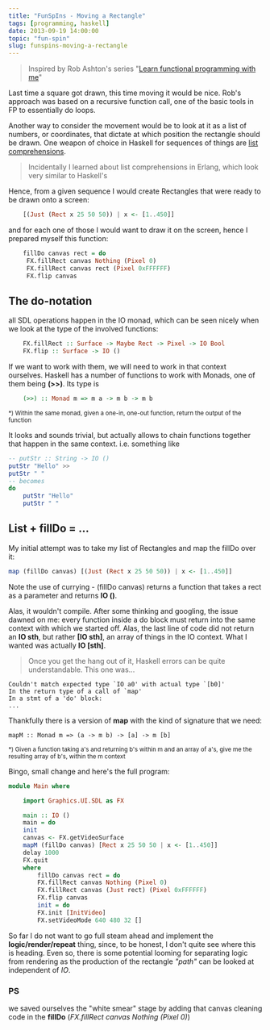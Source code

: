 ```yaml
---
title: "FunSpIns - Moving a Rectangle"
tags: [programming, haskell]
date: 2013-09-19 14:00:00
topic: "fun-spin"
slug: funspins-moving-a-rectangle
---
```


<TopicToc topicId="fun-spin" active="FunSpIns - Moving a Rectangle" />

> Inspired by Rob Ashton's series "[Learn functional programming with me][1]"

Last time a square got drawn, this time moving it would be nice. Rob's approach was based on a recursive function call,
one of the basic tools in FP to essentially do loops.

Another way to consider the movement would be to look at it as a list of numbers, or coordinates, that dictate at which position
the rectangle should be drawn. One weapon of choice in Haskell for sequences of things are [list comprehensions][2].

> Incidentally I learned about list comprehensions in Erlang, which look very similar to Haskell's 

Hence, from a given sequence I would create Rectangles that were ready to be drawn onto a screen:

```haskell
    [(Just (Rect x 25 50 50)) | x <- [1..450]]
```

and for each one of those I would want to draw it on the screen, hence I prepared myself this function:

```haskell
	fillDo canvas rect = do 
	 FX.fillRect canvas Nothing (Pixel 0)
	 FX.fillRect canvas rect (Pixel 0xFFFFFF)
	 FX.flip canvas
```

## The do-notation

all SDL operations happen in the IO monad, which can be seen nicely when we look at the type of the involved functions:

```haskell
    FX.fillRect :: Surface -> Maybe Rect -> Pixel -> IO Bool
    FX.flip :: Surface -> IO ()
```

If we want to work with them, we will need to work in that context ourselves. Haskell has a number of functions to work with Monads, one of them being **(>>)**. Its type is

```haskell
    (>>) :: Monad m => m a -> m b -> m b
```

<sup>*) Within the same monad, given a one-in, one-out function, return the output of the function</sup> 

It looks and sounds trivial, but actually allows to chain functions together that happen in the same context. i.e. something like

```haskell
-- putStr :: String -> IO ()
putStr "Hello" >> 
putStr " "
-- becomes
do
	putStr "Hello"
	putStr " "
```

## List + fillDo = ...

My initial attempt was to take my list of Rectangles and map the fillDo over it:

```haskell
map (fillDo canvas) [(Just (Rect x 25 50 50)) | x <- [1..450]]
```
Note the use of currying - (fillDo canvas) returns a function that takes a rect as a parameter and returns **IO ()**.

Alas, it wouldn't compile. After some thinking and googling, the issue dawned on me: every function inside a do block
must return into the same context with which we started off. Alas, the last line of code did not return an **IO sth**, but
rather **[IO sth]**, an array of things in the IO context. What I wanted was actually **IO [sth]**.

> Once you get the hang out of it, Haskell errors can be quite understandable. This one was...

```cli
Couldn't match expected type `IO a0' with actual type `[b0]'
In the return type of a call of `map'
In a stmt of a 'do' block:
... 
 ```

Thankfully there is a version of **map** with the kind of signature that we need:

	mapM :: Monad m => (a -> m b) -> [a] -> m [b]

<sup>*) Given a function taking a's and returning b's within m and an array of a's, give me the resulting array of b's, within the m context</sup>

Bingo, small change and here's the full program:

```haskell
module Main where

	import Graphics.UI.SDL as FX

	main :: IO ()
	main = do
	init
	canvas <- FX.getVideoSurface
	mapM (fillDo canvas) [Rect x 25 50 50 | x <- [1..450]]
	delay 1000
	FX.quit
	where
		fillDo canvas rect = do 
		FX.fillRect canvas Nothing (Pixel 0)
		FX.fillRect canvas (Just rect) (Pixel 0xFFFFFF)
		FX.flip canvas
		init = do
		FX.init [InitVideo]
		FX.setVideoMode 640 480 32 []
```

So far I do not want to go full steam ahead and implement the **logic/render/repeat** thing, since, to be honest, I don't quite see where this is heading. Even so,  there is some potential looming for separating logic from rendering as the production of the rectangle *"path"* can be looked at independent of *IO*. 

### PS
we saved ourselves the "white smear" stage by adding that canvas cleaning code in the **fillDo** (*FX.fillRect canvas Nothing (Pixel 0)*)

  [1]: http://codeofrob.com/entries/learn-functional-programming-with-me---moving-the-square.html
  [2]: http://learnyouahaskell.com/starting-out#im-a-list-comprehension
